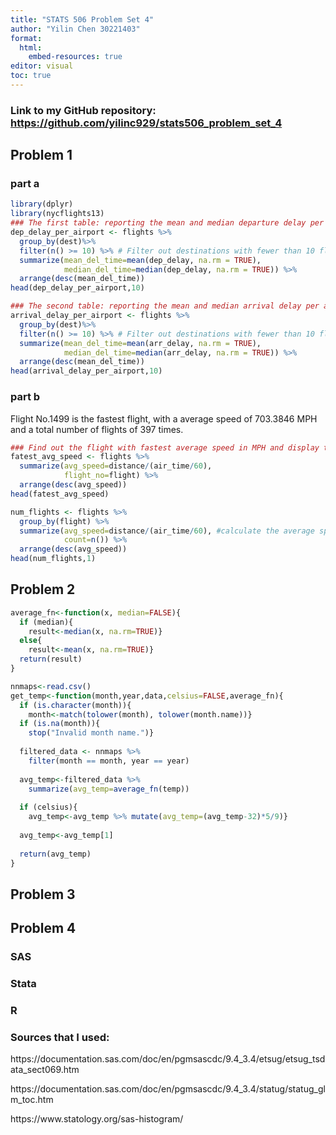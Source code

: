 ```yaml
---
title: "STATS 506 Problem Set 4"
author: "Yilin Chen 30221403"
format:
  html:
    embed-resources: true
editor: visual
toc: true
---
```


### Link to my GitHub repository: <https://github.com/yilinc929/stats506_problem_set_4>

## Problem 1

### part a

```r
library(dplyr)
library(nycflights13)
### The first table: reporting the mean and median departure delay per airport.
dep_delay_per_airport <- flights %>% 
  group_by(dest)%>%
  filter(n() >= 10) %>% # Filter out destinations with fewer than 10 flights
  summarize(mean_del_time=mean(dep_delay, na.rm = TRUE),
            median_del_time=median(dep_delay, na.rm = TRUE)) %>%
  arrange(desc(mean_del_time))
head(dep_delay_per_airport,10)
```

```r
### The second table: reporting the mean and median arrival delay per airport. 
arrival_delay_per_airport <- flights %>%
  group_by(dest)%>%
  filter(n() >= 10) %>% # Filter out destinations with fewer than 10 flights
  summarize(mean_del_time=mean(arr_delay, na.rm = TRUE),
            median_del_time=median(arr_delay, na.rm = TRUE)) %>%
  arrange(desc(mean_del_time))
head(arrival_delay_per_airport,10)
```

### part b

Flight No.1499 is the fastest flight, with a average speed of 703.3846 MPH and a total number of flights of 397 times.

```r
### Find out the flight with fastest average speed in MPH and display the flight number.
fatest_avg_speed <- flights %>%
  summarize(avg_speed=distance/(air_time/60),
            flight_no=flight) %>%
  arrange(desc(avg_speed))
head(fatest_avg_speed)
```

```r
num_flights <- flights %>%
  group_by(flight) %>%
  summarize(avg_speed=distance/(air_time/60), #calculate the average speed in MPH since the air_time is in miniutes.
            count=n()) %>%
  arrange(desc(avg_speed))
head(num_flights,1)
```

## Problem 2

```r
average_fn<-function(x, median=FALSE){
  if (median){
    result<-median(x, na.rm=TRUE)}
  else{
    result<-mean(x, na.rm=TRUE)}
  return(result)
}
```

```r
nnmaps<-read.csv()
get_temp<-function(month,year,data,celsius=FALSE,average_fn){
  if (is.character(month)){
    month<-match(tolower(month), tolower(month.name))}
  if (is.na(month)){
    stop("Invalid month name.")}
  
  filtered_data <- nnmaps %>%
    filter(month == month, year == year)
    
  avg_temp<-filtered_data %>%
    summarize(avg_temp=average_fn(temp))
  
  if (celsius){
    avg_temp<-avg_temp %>% mutate(avg_temp=(avg_temp-32)*5/9)}
  
  avg_temp<-avg_temp[1]
  
  return(avg_temp)
}

```

## Problem 3

## Problem 4

### SAS

### Stata

### R

### Sources that I used:

https://documentation.sas.com/doc/en/pgmsascdc/9.4_3.4/etsug/etsug_tsdata_sect069.htm

https://documentation.sas.com/doc/en/pgmsascdc/9.4_3.4/statug/statug_glm_toc.htm

https://www.statology.org/sas-histogram/
